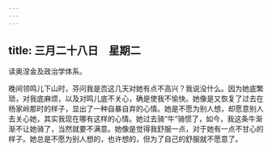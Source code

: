 ```yaml
---
---
---
```

title: 三月二十八日　星期二
---




读奥涅金及政治学体系。

晚间领鸣儿下山时，芬问我是否这几天对她有点不高兴？我说没什么。因为她底繁琐，对我底麻烦，以及对鸣儿底不关心，确是使我不愉快。她像是又恢复了过去在杨家岭那时的样子，显出了一种自暴自弃的心情。她是不愿为别人想，却愿意别人去关心她，其实我现在哪有这样的心情。她过去骑“牛”骑惯了，如今，我这条牛渐渐不让她骑了，当然就要不满意。她像是觉得我舒服一点，对于她有一点不甘心的样子。她总是不愿为别人想的，也许想的，但为了自己的舒服就不愿意了。